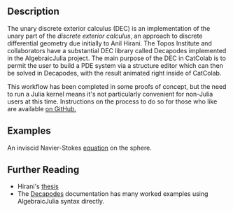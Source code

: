 ## Description

The unary discrete exterior calculus (DEC) is an implementation of the unary part of 
the *discrete exterior calculus*, an approach to discrete differential geometry due initially
to Anil Hirani. The Topos Institute and collaborators have a substantial DEC library 
called Decapodes implemented in the AlgebraicJulia project. The main purpose of the DEC in
CatColab is to permit the user to build a PDE system via a structure editor which can then 
be solved in Decapodes, with the result animated right inside of CatColab. 

This workflow has been completed in some proofs of concept, but the need to run a Julia kernel
means it's not particularly convenient for non-Julia users at this time. Instructions on 
the process to do so for those who like are available [on GitHub.](https://github.com/ToposInstitute/CatColab/tree/main/packages/algjulia-service)

## Examples

An inviscid Navier-Stokes [equation](https://catcolab.org/analysis/0194d3b8-087b-7130-9c60-68edceff0848) on the sphere.

## Further Reading

- Hirani's [thesis](http://www.cs.jhu.edu/~misha/Fall09/Hirani03.pdf)
- The [Decapodes](https://algebraicjulia.github.io/Decapodes.jl/dev/) documentation has many worked examples using AlgebraicJulia syntax directly.